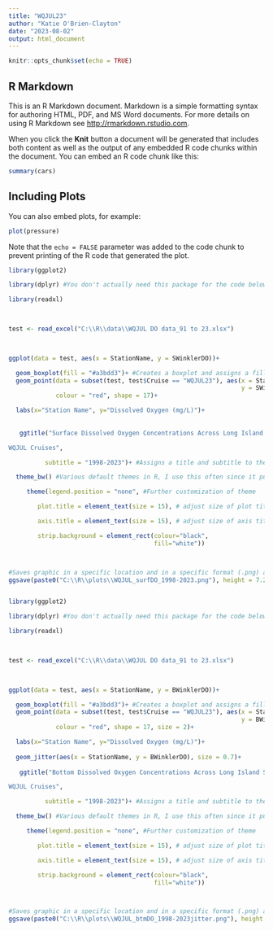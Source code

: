 ```yaml
---
title: "WQJUL23"
author: "Katie O'Brien-Clayton"
date: "2023-08-02"
output: html_document
---
```


```r
knitr::opts_chunk$set(echo = TRUE)
```

## R Markdown

This is an R Markdown document. Markdown is a simple formatting syntax for authoring HTML, PDF, and MS Word documents. For more details on using R Markdown see <http://rmarkdown.rstudio.com>.

When you click the **Knit** button a document will be generated that includes both content as well as the output of any embedded R code chunks within the document. You can embed an R code chunk like this:

```r
summary(cars)
```

## Including Plots

You can also embed plots, for example:

```r
plot(pressure)
```

Note that the `echo = FALSE` parameter was added to the code chunk to prevent printing of the R code that generated the plot.

```r
library(ggplot2)

library(dplyr) #You don't actually need this package for the code below but dplyr is very handy most of the time

library(readxl)

 

test <- read_excel("C:\\R\\data\\WQJUL DO data_91 to 23.xlsx")

 

ggplot(data = test, aes(x = StationName, y = SWinklerDO))+

  geom_boxplot(fill = "#a3bdd3")+ #Creates a boxplot and assigns a fill color
  geom_point(data = subset(test, test$Cruise == "WQJUL23"), aes(x = StationName,
                                                                y = SWinklerDO),
             colour = "red", shape = 17)+

  labs(x="Station Name", y="Dissolved Oxygen (mg/L)")+
  
  
   ggtitle("Surface Dissolved Oxygen Concentrations Across Long Island Sound

WQJUL Cruises",

          subtitle = "1998-2023")+ #Assigns a title and subtitle to the graphic

  theme_bw() #Various default themes in R, I use this often since it puts up a white background.

     theme(legend.position = "none", #Further customization of theme

        plot.title = element_text(size = 15), # adjust size of plot title

        axis.title = element_text(size = 15), # adjust size of axis title

        strip.background = element_rect(colour="black",
                                        fill="white"))



#Saves graphic in a specific location and in a specific format (.png) and size
ggsave(paste0("C:\\R\\plots\\WQJUL_surfDO_1998-2023.png"), height = 7.2, width = 10)
```


```r
```
```r
library(ggplot2)

library(dplyr) #You don't actually need this package for the code below but dplyr is very handy most of the time

library(readxl)

 

test <- read_excel("C:\\R\\data\\WQJUL DO data_91 to 23.xlsx")

 

ggplot(data = test, aes(x = StationName, y = BWinklerDO))+

  geom_boxplot(fill = "#a3bdd3")+ #Creates a boxplot and assigns a fill color
  geom_point(data = subset(test, test$Cruise == "WQJUL23"), aes(x = StationName,
                                                                y = BWinklerDO),
             colour = "red", shape = 17, size = 2)+

  labs(x="Station Name", y="Dissolved Oxygen (mg/L)")+
  
  geom_jitter(aes(x = StationName, y = BWinklerDO), size = 0.7)+
  
   ggtitle("Bottom Dissolved Oxygen Concentrations Across Long Island Sound

WQJUL Cruises",

          subtitle = "1998-2023")+ #Assigns a title and subtitle to the graphic

  theme_bw() #Various default themes in R, I use this often since it puts up a white background.

     theme(legend.position = "none", #Further customization of theme

        plot.title = element_text(size = 15), # adjust size of plot title

        axis.title = element_text(size = 15), # adjust size of axis title

        strip.background = element_rect(colour="black",
                                        fill="white"))



#Saves graphic in a specific location and in a specific format (.png) and size
ggsave(paste0("C:\\R\\plots\\WQJUL_btmDO_1998-2023jitter.png"), height = 7.2, width = 10)


```


